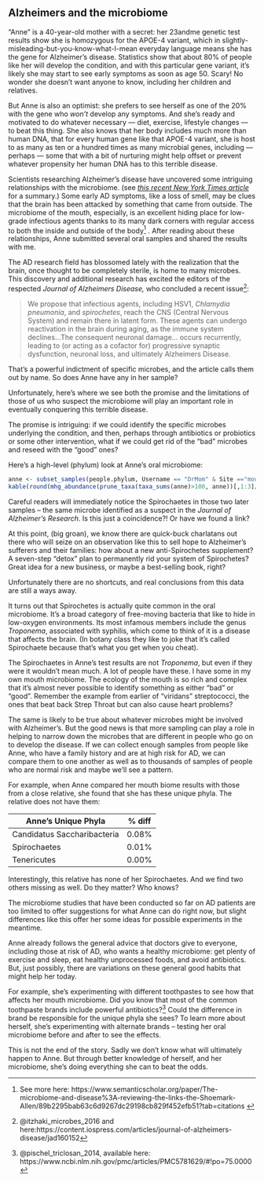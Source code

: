 ## Alzheimers and the microbiome


"Anne" is a 40-year-old mother with a secret: her 23andme genetic test results show she is homozygous for the APOE-4 variant, which in slightly-misleading-but-you-know-what-I-mean everyday language means she has the gene for Alzheimer’s disease. Statistics show that about 80% of people like her will develop the condition, and with this particular gene variant, it’s likely she may start to see early symptoms as soon as age 50. Scary! No wonder she doesn’t want anyone to know, including her children and relatives.

But Anne is also an optimist: she prefers to see herself as one of the 20% with the gene who *won’t* develop any symptoms. And she’s ready and motivated to do whatever necessary — diet, exercise, lifestyle changes — to beat this thing. She also knows that her body includes much more than human DNA, that for every human gene like that APOE-4 variant, she is host to as many as ten or a hundred times as many microbial genes, including — perhaps — some that with a bit of nurturing might help offset or prevent whatever propensity her human DNA has to this terrible disease.

Scientists researching Alzheimer’s disease have uncovered some intriguing relationships with the microbiome. (see [*this recent New York Times article*](http://www.nytimes.com/2016/05/26/health/alzheimers-disease-infection.html?smprod=nytcore-iphone&smid=nytcore-iphone-share&_r=0) for a summary.) Some early AD symptoms, like a loss of smell, may be clues that the brain has been attacked by something that came from outside. The microbiome of the mouth, especially, is an excellent hiding place for low-grade infectious agents thanks to its many dark corners with regular access to both the inside and outside of the body^[See more here: https://www.semanticscholar.org/paper/The-microbiome-and-disease%3A-reviewing-the-links-the-Shoemark-Allen/89b2295bab63c6d9267dc29198cb829f452efb51?tab=citations ] 
. After reading about these relationships, Anne submitted several oral samples and shared the results with me.

The AD research field has blossomed lately with the realization that the brain, once thought to be completely sterile, is home to many microbes. This discovery and additional research has excited the editors of the respected *Journal of Alzheimers Disease,* who concluded a recent issue^[@itzhaki_microbes_2016 and here:https://content.iospress.com/articles/journal-of-alzheimers-disease/jad160152]:

>We propose that infectious agents, including HSV1, _Chlamydia pneumonia_, and _spirochetes_, reach the CNS (Central Nervous System) and remain there in latent form. These agents can undergo reactivation in the brain during aging, as the immune system declines...The consequent neuronal damage... occurs recurrently, leading to (or acting as a cofactor for) progressive synaptic dysfunction, neuronal loss, and ultimately Alzheimers Disease.

That’s a powerful indictment of specific microbes, and the article calls them out by name. So does Anne have any in her  sample?

Unfortunately, here's where we see both the promise and the limitations of those of us who suspect the microbiome will play an important role in eventually conquering this terrible disease.

The promise is intriguing: if we could identify the specific microbes underlying the condition, and then, perhaps through antibiotics or probiotics or some other intervention, what if we could get rid of the "bad" microbes and reseed with the "good" ones?

Here’s a high-level (phylum) look at Anne’s oral microbiome:

```r
anne <- subset_samples(people.phylum, Username == "DrMom" & Site =="mouth")
kable(round(mhg_abundance(prune_taxa(taxa_sums(anne)>100, anne))[,1:3]/(10000+runif(1,min=-100,max=100)),2),digits = 2,col.names = c("1","2", "3"))
```

Careful readers will immediately notice the Spirochaetes in those two later samples -- the same microbe identified as a suspect in the *Journal of Alzheimer's Research*. Is this just a coincidence?! Or have we found a link?

At this point, (big groan), we know there are quick-buck charlatans out there who will seize on an observation like this to sell hope to Alzheimer’s sufferers and their families: how about a new anti-Spirochetes supplement? A seven-step “detox” plan to permanently rid your system of Spirochetes? Great idea for a new business, or maybe a best-selling book, right?

Unfortunately there are no shortcuts, and real conclusions from this data are still a ways away.

It turns out that Spirochetes is actually quite common in the oral microbiome. It’s a broad category of free-moving bacteria that like to hide in low-oxygen environments. Its most infamous members include the genus _Troponema_, associated with syphilis, which come to think of it is a disease that affects the brain. (In botany class they like to joke that it’s called Spirochaete because that’s what you get when you cheat).

The Spirochaetes in Anne’s test results are not _Troponema_, but even if they were it wouldn’t mean much. A lot of people have these. I have some in my own mouth microbiome. The ecology of the mouth is so rich and complex that it’s almost never possible to identify something as either “bad” or “good”.  Remember the example from earlier of “viridans” streptococci, the ones that beat back Strep Throat but can also cause heart problems?  

The same is likely to be true about whatever microbes might be involved with Alzheimer's. But the good news is that more sampling can play a role in helping to narrow down the microbes that are different in people who go on to develop the disease. If we can collect enough samples from people like Anne, who have a family history and are at high risk for AD, we can compare them to one another as well as to thousands of samples of people who are normal risk and maybe we’ll see a pattern.

For example, when Anne compared her mouth biome results with those from a close relative, she found that she has these unique phyla. The relative does not have them:

             
|  Anne's Unique Phyla   |   % diff   | 
|-----------------------------|-------| 
| Candidatus Saccharibacteria | 0.08% | 
| Spirochaetes                | 0.01% | 
| Tenericutes                 | 0.00% | 

Interestingly, this relative has none of her Spirochaetes. And we find two others missing as well. Do they matter? Who knows?

The microbiome studies that have been conducted so far on AD patients are too limited to offer suggestions for what Anne can do right now, but slight differences like this offer her some ideas for possible experiments in the meantime.

Anne already follows the general advice that doctors give to everyone, including those at risk of AD, who wants a healthy microbiome: get plenty of exercise and sleep, eat healthy unprocessed foods, and avoid antibiotics. But, just possibly, there are variations on these general good habits that might help her today.

For example, she’s experimenting with different toothpastes to see how that affects her mouth microbiome. Did you know that most of the common toothpaste brands include powerful antibiotics?^[@pischel_triclosan_2014, available here: https://www.ncbi.nlm.nih.gov/pmc/articles/PMC5781629/#!po=75.0000 ] Could the difference in brand be responsible for the unique phyla she sees? To learn more about herself, she’s experimenting with alternate brands -- testing her oral microbiome before and after to see the effects.

This is not the end of the story. Sadly we don't know what will ultimately happen to Anne. But through better knowledge of herself, and her microbiome, she's doing everything she can to beat the odds.

